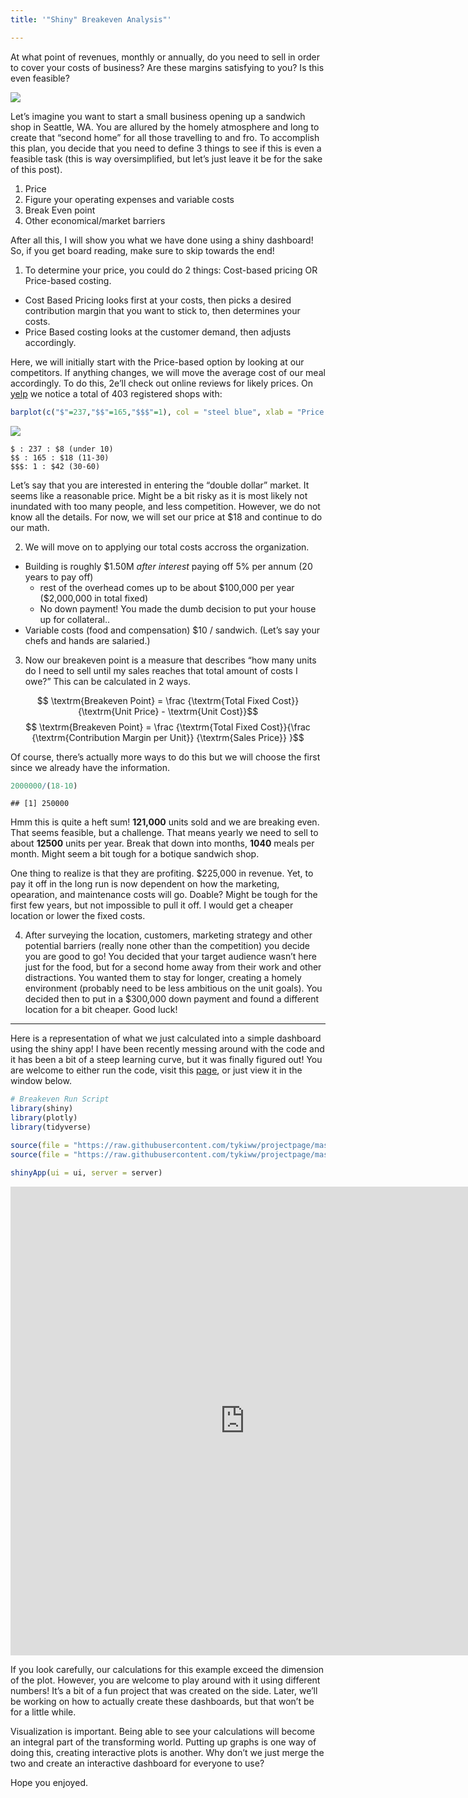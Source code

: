 ```yaml
---
title: '"Shiny" Breakeven Analysis"'

---
```


At what point of revenues, monthly or annually, do you need to sell in order to cover your costs of business? Are these margins satisfying to you? Is this even feasible? 

![](https://s3.amazonaws.com/lowres.cartoonstock.com/food-drink-sandwich-nutritional_diet-brown_bread-sandwich_bar-sandwich_selection-tcln3_low.jpg)

Let's imagine you want to start a small business opening up a sandwich shop in Seattle, WA. You are allured by the homely atmosphere and long to create that "second home" for all those travelling to and fro. To accomplish this plan, you decide that you need to define 3 things to see if this is even a feasible task (this is way oversimplified, but let's just leave it be for the sake of this post).

  1. Price
  2. Figure your operating expenses and variable costs
  3. Break Even point
  4. Other economical/market barriers
  
After all this, I will show you what we have done using a shiny dashboard! So, if you get board reading, make sure to skip towards the end!

1. To determine your price, you could do 2 things: Cost-based pricing OR Price-based costing. 

  - Cost Based Pricing looks first at your costs, then picks a desired contribution margin that you want to stick to, then determines your costs.
  - Price Based costing looks at the customer demand, then adjusts accordingly.
  
Here, we will initially start with the Price-based option by looking at our competitors. If anything changes, we will move the average cost of our meal accordingly. To do this, 2e'll check out online reviews for likely prices. On [yelp](https://goo.gl/JkTzrL) we notice a total of 403 registered shops with:

```r
barplot(c("$"=237,"$$"=165,"$$$"=1), col = "steel blue", xlab = "Price Range", ylab = "# Stores", main = "Yelp Sandwich Shop Market Estimation")
```

![](1.png)

    $ : 237 : $8 (under 10)
    $$ : 165 : $18 (11-30)
    $$$: 1 : $42 (30-60)

Let's say that you are interested in entering the "double dollar" market. It seems like a reasonable price. Might be a bit risky as it is most likely not inundated with too many people, and less competition. However, we do not know all the details. For now, we will set our price at $18 and continue to do our math.

2. We will move on to applying our total costs accross the organization. 

  - Building is roughly $1.50M _after interest_ paying off 5% per annum (20 years to pay off)
    - rest of the overhead comes up to be about $100,000 per year ($2,000,000 in total fixed)
    - No down payment! You made the dumb decision to put your house up for collateral..
  - Variable costs (food and compensation) $10 / sandwich. (Let's say your chefs and hands are salaried.)

3. Now our breakeven point is a measure that describes "how many units do I need to sell until my sales reaches that total amount of costs I owe?" This can be calculated in 2 ways.


$$ \textrm{Breakeven Point} =  \frac {\textrm{Total Fixed Cost}} {\textrm{Unit Price} - \textrm{Unit Cost}}$$
  $$ \textrm{Breakeven Point} =  \frac {\textrm{Total Fixed Cost}}{\frac {\textrm{Contribution Margin per Unit}} {\textrm{Sales Price}} }$$

Of course, there's actually more ways to do this but we will choose the first since we already have the information. 

```r
2000000/(18-10)
```

    ## [1] 250000

Hmm this is quite a heft sum! **121,000** units sold and we are breaking even. That seems feasible, but a challenge. That means yearly we need to sell to about **12500** units per year. Break that down into months, **1040** meals per month. Might seem a bit tough for a botique sandwich shop.

One thing to realize is that they are profiting. $225,000 in revenue. Yet, to pay it off in the long run is now dependent on how the marketing, opearation, and maintenance costs will go. Doable? Might be tough for the first few years, but not impossible to pull it off. I would get a cheaper location or lower the fixed costs.

4. After surveying the location, customers, marketing strategy and other potential barriers (really none other than the competition) you decide you are good to go! You decided that your target audience wasn't here just for the food, but for a second home away from their work and other distractions. You wanted them to stay for longer, creating a homely environment (probably need to be less ambitious on the unit goals). You decided then to put in a $300,000 down payment and found a different location for a bit cheaper. Good luck!

<hr>

Here is a representation of what we just calculated into a simple dashboard using the shiny app! I have been recently messing around with the code and it has been a bit of a steep learning curve, but it was finally figured out! You are welcome to either run the code, visit this [page](https://inform-analytics.shinyapps.io/breakeven/), or just view it in the window below.

```r
# Breakeven Run Script
library(shiny)
library(plotly)
library(tidyverse)

source(file = "https://raw.githubusercontent.com/tykiww/projectpage/master/Shiny/BreakEven%20Server.R")
source(file = "https://raw.githubusercontent.com/tykiww/projectpage/master/Shiny/BreakEven%20UI.R")

shinyApp(ui = ui, server = server)
```

<embed src="https://inform-analytics.shinyapps.io/breakeven/" style="width:750px; height: 750px;">

If you look carefully, our calculations for this example exceed the dimension of the plot. However, you are welcome to play around with it using different numbers! It's a bit of a fun project that was created on the side. Later, we'll be working on how to actually create these dashboards, but that won't be for a little while. 

Visualization is important. Being able to see your calculations will become an integral part of the transforming world. Putting up graphs is one way of doing this, creating interactive plots is another. Why don't we just merge the two and create an interactive dashboard for everyone to use?

Hope you enjoyed.
